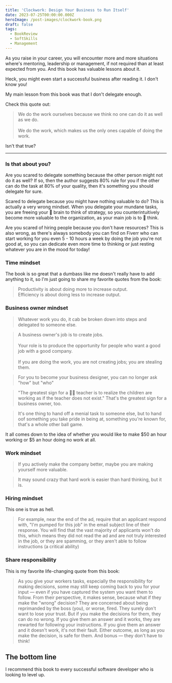 ```yaml
---
title: 'Clockwork: Design Your Business to Run Itself'
date: 2023-07-25T00:00:00.000Z
heroImage: /post-images/clockwork-book.png
draft: false
tags:
  - BookReview
  - SoftSkills
  - Management
---
```


As you raise in your career, you will encounter more and more situations where's mentoring, leadership or management, if not required than at least expected from you. And this book has valuable lessons about it.

Heck, you might even start a successful business after reading it. I don't know you!

My main lesson from this book was that I don't delegate enough.

Check this quote out:

> We do the work ourselves because we think no one can do it as well as we do.\
> \
> We do the work, which makes us the only ones capable of doing the work.

Isn't that true?

***

### Is that about you?

Are you scared to delegate something because the other person might not do it as well? If so, then the author suggests 80% rule for you if the other can do the task at 80% of your quality, then it's something you should delegate for sure.

Scared to delegate because you might have nothing valuable to do? This is actually a very wrong mindset. When you delegate your mundane tasks, you are freeing your 🧠 brain to think of strategy, so you counterintuitively become more valuable to the organization, as your main job is to 💭 think.

Are you scared of hiring people because you don't have resources? This is also wrong, as there's always somebody you can find on Fiverr who can start working for you even 5 - 10 hours a week by doing the job you're not good at, so you can dedicate even more time to thinking or just resting whatever you are in the mood for today!

### Time mindset

The book is so great that a dumbass like me doesn't really have to add anything to it, so I'm just going to share my favorite quotes from the book:

> Productivity is about doing more to increase output.\
> Efficiency is about doing less to increase output.

### Business owner mindset

> Whatever work you do, it cab be broken down into steps and delegated to someone else.

> A business owner's job is to create jobs.\
> \
> Your role is to produce the opportunity for people who want a good job with a good company.\
> \
> If you are doing the work, you are not creating jobs; you are stealing them.

> For you to become your business designer, you can no longer ask "how" but "who"

> "The greatest sign for a 👩‍🏫 teacher is to realize the children are working as if the teacher does not exist." That's the greatest sign for a business owner, too.

> It's one thing to hand off a menial task to someone else, but to hand oof something you take pride in being at, something you're known for, that's a whole other ball game.

It all comes down to the idea of whether you would like to make $50 an hour working or $5 an hour doing no work at all.

### Work mindset

> If you actively make the company better, maybe you are making yourself more valuable.

> It may sound crazy that hard work is easier than hard thinking, but it is.

### Hiring mindset

This one is true as hell.

> For example, near the end of the ad, require that an applicant respond with, "I'm pumped for this job" in the email subject line of their response. You will find that the vast majority of applicants won't do this, which means they did not read the ad and are not truly interested in the job, or they are spamming, or they aren't able to follow instructions (a critical ability)

### Share responsibility

This is my favorite life-changing quote from this book:

> As you give your workers tasks, especially the responsibility for making decisions, some may still keep coming back to you for your input — even if you have captured the system you want them to follow. From their perspective, it makes sense, because what if they make the "wrong" decision? They are concerned about being reprimanded by the boss (you), or worse, fired. They surely don't want to lose your trust. But if you make the decisions for them, they can do no wrong. If you give them an answer and it works, they are rewarted for following your instructions. If you give them an answer and it doesn't work, it's not their fault. Either outcome, as long as you make the decision, is safe for them. And bonus — they don't have to think!

## The bottom line

I recommend this book to every successful software developer who is looking to level up.
